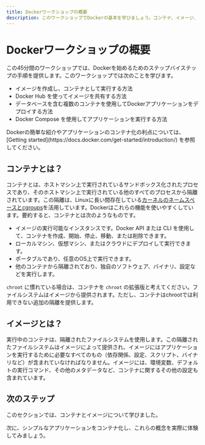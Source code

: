```yaml
---
title: Dockerワークショップの概要
description: このワークショップでDockerの基本を学びましょう。コンテナ、イメージ、そして最初のアプリケーションをコンテナ化する方法について学びます。
---
```



# Dockerワークショップの概要

この45分間のワークショップでは、Dockerを始めるためのステップバイステップの手順を提供します。このワークショップでは次のことを学びます。

- イメージを作成し、コンテナとして実行する方法
- Docker Hub を使ってイメージを共有する方法
- データベースを含む複数のコンテナを使用してDockerアプリケーションをデプロイする方法
- Docker Compose を使用してアプリケーションを実行する方法

<Callout type="info" emoji="ℹ️">
  Dockerの簡単な紹介やアプリケーションのコンテナ化の利点については、
  [Getting started](https://docs.docker.com/get-started/introduction/) を参照してください。
</Callout>

## コンテナとは？

コンテナとは、ホストマシン上で実行されているサンドボックス化されたプロセスであり、そのホストマシン上で実行されている他のすべてのプロセスから隔離されています。この隔離は、Linuxに長い間存在している[カーネルのネームスペースとcgroups](https://medium.com/@saschagrunert/demystifying-containers-part-i-kernel-space-2c53d6979504)を活用しています。Dockerはこれらの機能を使いやすくしています。要約すると、コンテナとは次のようなものです。

- イメージの実行可能なインスタンスです。Docker API または CLI を使用して、コンテナを作成、開始、停止、移動、または削除できます。
- ローカルマシン、仮想マシン、またはクラウドにデプロイして実行できます。
- ポータブルであり、任意のOS上で実行できます。
- 他のコンテナから隔離されており、独自のソフトウェア、バイナリ、設定などを実行します。

`chroot` に慣れている場合は、コンテナを `chroot` の拡張版と考えてください。ファイルシステムはイメージから提供されます。ただし、コンテナはchrootでは利用できない追加の隔離を提供します。

## イメージとは？

実行中のコンテナは、隔離されたファイルシステムを使用します。この隔離されたファイルシステムはイメージによって提供され、イメージにはアプリケーションを実行するために必要なすべてのもの（依存関係、設定、スクリプト、バイナリなど）が含まれていなければなりません。イメージには、環境変数、デフォルトの実行コマンド、その他のメタデータなど、コンテナに関するその他の設定も含まれています。

## 次のステップ

このセクションでは、コンテナとイメージについて学びました。

次に、シンプルなアプリケーションをコンテナ化し、これらの概念を実際に体験してみましょう。
